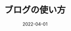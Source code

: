 ---
categoryName: 'ブログの使い方'
title: 'ブログの使い方'
description: 'ブログの使い方'
date: '2022-04-01'
eyeCatchName: 'blog-category'
eyeCatchAlt: 'ブログの作り方・使い方'
---